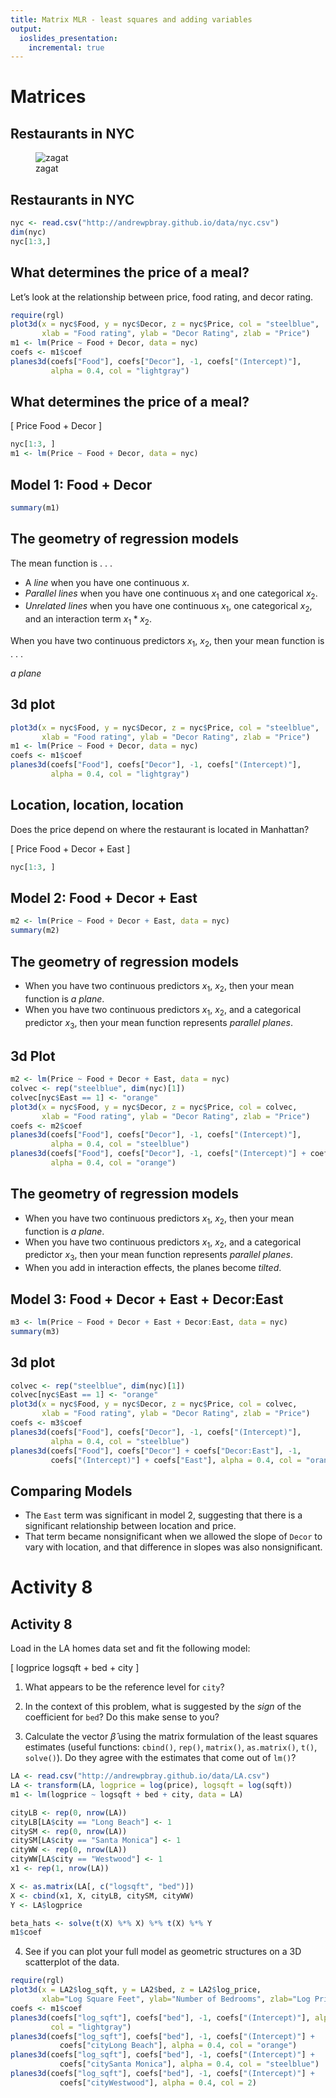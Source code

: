 ---
title: Matrix MLR - least squares and adding variables
output:
  ioslides_presentation:
    incremental: true
---

# Matrices

## Restaurants in NYC

![zagat](http://andrewpbray.github.io/reg/zagat.png)


## Restaurants in NYC

```{r}
nyc <- read.csv("http://andrewpbray.github.io/data/nyc.csv")
dim(nyc)
nyc[1:3,]
```


## What determines the price of a meal?

Let's look at the relationship between price, food rating, and decor rating.

```{r echo=FALSE, eval=FALSE}
require(rgl)
plot3d(x = nyc$Food, y = nyc$Decor, z = nyc$Price, col = "steelblue", 
       xlab = "Food rating", ylab = "Decor Rating", zlab = "Price")
m1 <- lm(Price ~ Food + Decor, data = nyc)
coefs <- m1$coef
planes3d(coefs["Food"], coefs["Decor"], -1, coefs["(Intercept)"],
         alpha = 0.4, col = "lightgray")
```


## What determines the price of a meal?

\[ Price \sim Food + Decor \]

```{r}
nyc[1:3, ]
m1 <- lm(Price ~ Food + Decor, data = nyc)
```

## Model 1: Food + Decor

```{r}
summary(m1)
```


## The geometry of regression models {.build}

The mean function is . . .

- A *line* when you have one continuous $x$.
- *Parallel lines* when you have one continuous $x_1$ and one categorical $x_2$.
- *Unrelated lines* when you have one continuous $x_1$, one categorical $x_2$, 
and an interaction term $x_1 * x_2$.

When you have two continuous predictors $x_1$, $x_2$, then your mean function
is . . .

*a plane*


## 3d plot

```{r echo=FALSE, eval=FALSE}
plot3d(x = nyc$Food, y = nyc$Decor, z = nyc$Price, col = "steelblue", 
       xlab = "Food rating", ylab = "Decor Rating", zlab = "Price")
m1 <- lm(Price ~ Food + Decor, data = nyc)
coefs <- m1$coef
planes3d(coefs["Food"], coefs["Decor"], -1, coefs["(Intercept)"],
         alpha = 0.4, col = "lightgray")
```


## Location, location, location

Does the price depend on where the restaurant is located in Manhattan?

\[ Price \sim Food + Decor + East \]

```{r}
nyc[1:3, ]
```


## Model 2: Food + Decor + East

```{r}
m2 <- lm(Price ~ Food + Decor + East, data = nyc)
summary(m2)
```


## The geometry of regression models {.build}

- When you have two continuous predictors $x_1$, $x_2$, then your mean function
is *a plane*.
- When you have two continuous predictors $x_1$, $x_2$, and a categorical 
predictor $x_3$, then your mean function represents *parallel planes*.


## 3d Plot

```{r echo = FALSE, eval = FALSE}
m2 <- lm(Price ~ Food + Decor + East, data = nyc)
colvec <- rep("steelblue", dim(nyc)[1])
colvec[nyc$East == 1] <- "orange"
plot3d(x = nyc$Food, y = nyc$Decor, z = nyc$Price, col = colvec, 
       xlab = "Food rating", ylab = "Decor Rating", zlab = "Price")
coefs <- m2$coef
planes3d(coefs["Food"], coefs["Decor"], -1, coefs["(Intercept)"],
         alpha = 0.4, col = "steelblue")
planes3d(coefs["Food"], coefs["Decor"], -1, coefs["(Intercept)"] + coefs["East"],
         alpha = 0.4, col = "orange")
```


## The geometry of regression models {.build}

- When you have two continuous predictors $x_1$, $x_2$, then your mean function
is *a plane*.
- When you have two continuous predictors $x_1$, $x_2$, and a categorical 
predictor $x_3$, then your mean function represents *parallel planes*.
- When you add in interaction effects, the planes become *tilted*.


## Model 3: Food + Decor + East + Decor:East

```{r}
m3 <- lm(Price ~ Food + Decor + East + Decor:East, data = nyc)
summary(m3)
```


## 3d plot

```{r echo=FALSE, eval=FALSE}
colvec <- rep("steelblue", dim(nyc)[1])
colvec[nyc$East == 1] <- "orange"
plot3d(x = nyc$Food, y = nyc$Decor, z = nyc$Price, col = colvec, 
       xlab = "Food rating", ylab = "Decor Rating", zlab = "Price")
coefs <- m3$coef
planes3d(coefs["Food"], coefs["Decor"], -1, coefs["(Intercept)"],
         alpha = 0.4, col = "steelblue")
planes3d(coefs["Food"], coefs["Decor"] + coefs["Decor:East"], -1, 
         coefs["(Intercept)"] + coefs["East"], alpha = 0.4, col = "orange")
```


## Comparing Models

- The `East` term was significant in model 2, suggesting that there is a 
significant relationship between location and price.
- That term became nonsignificant when we allowed the slope of `Decor` to vary
with location, and that difference in slopes was also nonsignificant.


# Activity 8

## Activity 8
Load in the LA homes data set and fit the following model:

\[ logprice \sim logsqft + bed + city \]

1. What appears to be the reference level for `city`?

2. In the context of this problem, what is suggested by the *sign* of the
coefficient for `bed`?  Do this make sense to you?

3. Calculate the vector $\hat{\beta}$ using the matrix formulation of the least
squares estimates (useful functions: `cbind()`, `rep()`, `matrix()`, `as.matrix()`,
`t()`, `solve()`).  Do they agree with the estimates that come out of `lm()`?

```{r echo=FALSE, eval=FALSE}
LA <- read.csv("http://andrewpbray.github.io/data/LA.csv")
LA <- transform(LA, logprice = log(price), logsqft = log(sqft))
m1 <- lm(logprice ~ logsqft + bed + city, data = LA)

cityLB <- rep(0, nrow(LA))
cityLB[LA$city == "Long Beach"] <- 1
citySM <- rep(0, nrow(LA))
citySM[LA$city == "Santa Monica"] <- 1
cityWW <- rep(0, nrow(LA))
cityWW[LA$city == "Westwood"] <- 1
x1 <- rep(1, nrow(LA))

X <- as.matrix(LA[, c("logsqft", "bed")])
X <- cbind(x1, X, cityLB, citySM, cityWW)
Y <- LA$logprice

beta_hats <- solve(t(X) %*% X) %*% t(X) %*% Y
m1$coef
```

4. See if you can plot your full model as geometric structures on a 3D scatterplot
of the data.

```{r echo=FALSE, eval=FALSE}
require(rgl)
plot3d(x = LA2$log_sqft, y = LA2$bed, z = LA2$log_price,
       xlab="Log Square Feet", ylab="Number of Bedrooms", zlab="Log Price")
coefs <- m1$coef
planes3d(coefs["log_sqft"], coefs["bed"], -1, coefs["(Intercept)"], alpha = 0.4,
         col = "lightgray")
planes3d(coefs["log_sqft"], coefs["bed"], -1, coefs["(Intercept)"] + 
           coefs["cityLong Beach"], alpha = 0.4, col = "orange")
planes3d(coefs["log_sqft"], coefs["bed"], -1, coefs["(Intercept)"] + 
           coefs["citySanta Monica"], alpha = 0.4, col = "steelblue")
planes3d(coefs["log_sqft"], coefs["bed"], -1, coefs["(Intercept)"] + 
           coefs["cityWestwood"], alpha = 0.4, col = 2)
```
